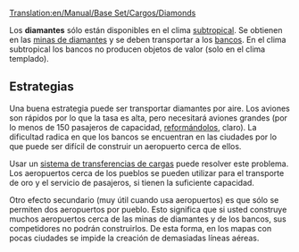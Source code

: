 [[Translation:en/Manual/Base Set/Cargos/Diamonds]]
{{es/Traducción|en/Manual/Base Set/Cargos/Diamonds|75}}

{{es/Manual/Base Set/Cargos/Carga| carga  = Diamantes
| imagen = en/Manual/Base Set/Cargos/Diamonds.png
| producida =[[es/Manual/Base Set/Industries/Mina de diamantes|Mina de diamantes]]
| aceptada  =[[es/Manual/Base Set/Industries/Banco|Banco]]
}}
Los '''diamantes''' sólo están disponibles en el clima [[es/Manual/Clima|subtropical]]. Se obtienen en las [[es/Manual/Base Set/Industries/Mina de diamantes|minas de diamantes]] y se deben transportar a los [[es/Manual/Base Set/Industries/Banco|bancos]]. En el clima subtropical los bancos no producen objetos de valor (solo en el clima templado).


== Estrategias ==
Una buena estrategia puede ser transportar diamantes por aire. Los aviones son rápidos por lo que la tasa es alta, pero necesitará aviones grandes (por lo menos de 150 pasajeros de capacidad, [[es/Manual/Reformar vehículos|reformándolos]], claro). La dificultad radica en que los bancos se encuentran en las ciudades por lo que puede ser difícil de construir un aeropuerto cerca de ellos.

Usar un [[es/Manual/Transferencia de cargas|sistema de transferencias de cargas]] puede resolver este problema. Los aeropuertos cerca de los pueblos se pueden utilizar para el transporte de oro y el servicio de pasajeros, si tienen la suficiente capacidad.

Otro efecto secundario (muy útil cuando usa aeropuertos) es que sólo se permiten dos aeropuertos por pueblo. Esto significa que si usted construye muchos aeropuertos cerca de las minas de diamantes y de los bancos, sus competidores no podrán construirlos. De esta forma, en los mapas con pocas ciudades se impide la creación de demasiadas líneas aéreas.